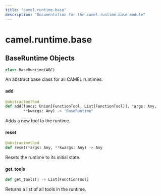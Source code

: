 ```yaml
---
title: "camel.runtime.base"
description: "Documentation for the camel.runtime.base module"
---
```


<a id="camel.runtime.base"></a>

# camel.runtime.base

<a id="camel.runtime.base.BaseRuntime"></a>

## BaseRuntime Objects

```python
class BaseRuntime(ABC)
```

An abstract base class for all CAMEL runtimes.

<a id="camel.runtime.base.BaseRuntime.add"></a>

#### add

```python
@abstractmethod
def add(funcs: Union[FunctionTool, List[FunctionTool]], *args: Any,
        **kwargs: Any) -> "BaseRuntime"
```

Adds a new tool to the runtime.

<a id="camel.runtime.base.BaseRuntime.reset"></a>

#### reset

```python
@abstractmethod
def reset(*args: Any, **kwargs: Any) -> Any
```

Resets the runtime to its initial state.

<a id="camel.runtime.base.BaseRuntime.get_tools"></a>

#### get\_tools

```python
def get_tools() -> List[FunctionTool]
```

Returns a list of all tools in the runtime.

